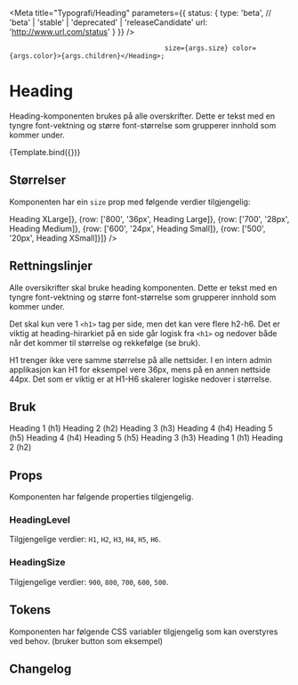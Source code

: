 
<Meta title="Typografi/Heading"     parameters={{
    status: {
        type: 'beta', // 'beta' | 'stable' | 'deprecated' | 'releaseCandidate'
        url: 'http://www.url.com/status'
    }
}} />

                                           size={args.size} color={args.color}>{args.children}</Heading>;

# Heading


<ArrowDownCircleIcon />

Heading-komponenten brukes på alle overskrifter. Dette er tekst med en tyngre font-vektning og større font-størrelse som grupperer innhold som kommer under.


<Canvas>
    <Story
        name="Heading"
        args={{
            size: HeadingSize.XLarge,
            children: 'Heading',
            level: HeadingLevel.H1,
        }}>
        {Template.bind({})}
    </Story>
</Canvas>

## Størrelser
Komponenten har ein `size` prop med følgende verdier tilgjengelig:
<Table headings={['Navn', 'Verdi', 'Preview']} rows={[{row: ['900', '44px', <Heading>Heading XLarge</Heading>]}, {row: ['800', '36px', <Heading size="large">Heading Large</Heading>]}, {row: ['700', '28px', <Heading size="medium">Heading Medium</Heading>]}, {row: ['600', '24px', <Heading size="small">Heading Small</Heading>]}, {row: ['500', '20px', <Heading size="xsmall">Heading XSmall</Heading>]}]} />

## Rettningslinjer
Alle oversikrifter skal bruke heading komponenten. Dette er tekst med en tyngre font-vektning og større font-størrelse som grupperer innhold som kommer under.

Det skal kun vere 1 `<h1>` tag per side, men det kan vere flere h2-h6. Det er viktig at heading-hirarkiet på en side går logisk fra `<h1>` og nedover både når det kommer til størrelse og rekkefølge (se bruk).

H1 trenger ikke vere samme størrelse på alle nettsider. I en intern admin applikasjon kan H1 for eksempel vere 36px, mens på en annen nettside 44px. Det som er viktig er at H1-H6 skalerer logiske nedover i størrelse.

## Bruk
<ComponentUsage title='Gjør dette' desc="Heading tagger i koden skal starte på 1 og gå stegvis nedover etter viktiget og størrelse. Det skal kun vere 1 <h1> tag på nettsiden.'">
    <Heading size={HeadingSize.XLarge}>Heading 1 (h1)</Heading>
    <Heading size={HeadingSize.Large}>Heading 2 (h2)</Heading>
    <Heading size={HeadingSize.Medium}>Heading 3 (h3)</Heading>
    <Heading size={HeadingSize.Small}>Heading 4 (h4)</Heading>
    <Heading size={HeadingSize.XSmall}>Heading 5 (h5)</Heading>
</ComponentUsage>

<ComponentUsage type='danger' title='Ikke gjør dette' desc="Heading tagger i koden skal starte på 1 og gå stegvis nedover etter viktiget og størrelse. Det skal kun vere 1 <h1> tag på nettsiden.'">
    <Heading size={HeadingSize.XLarge}>Heading 4 (h4)</Heading>
    <Heading size={HeadingSize.Large}>Heading 5 (h5)</Heading>
    <Heading size={HeadingSize.Medium}>Heading 3 (h3)</Heading>
    <Heading size={HeadingSize.Small}>Heading 1 (h1)</Heading>
    <Heading size={HeadingSize.XSmall}>Heading 2 (h2)</Heading>
</ComponentUsage>

## Props
Komponenten har følgende properties tilgjengelig.
<PropsTable />

### HeadingLevel
Tilgjengelige verdier: `H1`, `H2`, `H3`, `H4`, `H5`, `H6`.

### HeadingSize
Tilgjengelige verdier: `900`, `800`, `700`, `600`, `500`.

## Tokens
Komponenten har følgende CSS variabler tilgjengelig som kan overstyres ved behov. (bruker button som eksempel)

<TokensTable jsonKey='component.button' componentName='button' />

## Changelog
<Table headings={['Version', 'Commit']} rows={[{row: ['5.0', 'La til ny error variant for knapp']}, {row: ['4.0', 'Endret primærfarge til rosa']}]}></Table>
